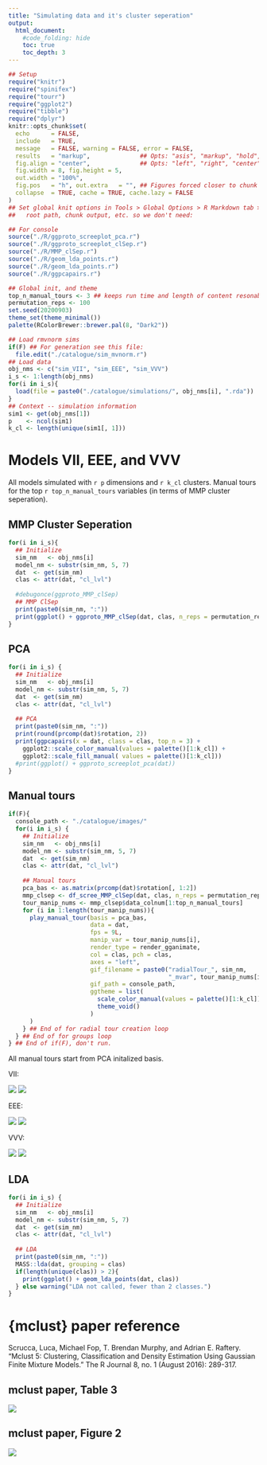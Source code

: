 ```yaml
---
title: "Simulating data and it's cluster seperation"
output:
  html_document:
    #code_folding: hide
    toc: true
    toc_depth: 3
---
```

```r
## Setup
require("knitr")
require("spinifex")
require("tourr")
require("ggplot2")
require("tibble")
require("dplyr")
knitr::opts_chunk$set(
  echo      = FALSE,
  include   = TRUE,
  message   = FALSE, warning = FALSE, error = FALSE,
  results   = "markup",              ## Opts: "asis", "markup", "hold", "hide"
  fig.align = "center",              ## Opts: "left", "right", "center", "default"
  fig.width = 8, fig.height = 5,
  out.width = "100%",
  fig.pos   = "h", out.extra   = "", ## Figures forced closer to chunk location.
  collapse  = TRUE, cache = TRUE, cache.lazy = FALSE
)
## Set global knit options in Tools > Global Options > R Markdown tab > X:
##   root path, chunk output, etc. so we don't need: 

## For console
source("./R/ggproto_screeplot_pca.r")
source("./R/ggproto_screeplot_clSep.r")
source("./R/MMP_clSep.r")
source("./R/geom_lda_points.r")
source("./R/geom_lda_points.r")
source("./R/ggpcapairs.r")

## Global init, and theme
top_n_manual_tours <- 3 ## keeps run time and length of content resonable.
permutation_reps <- 100
set.seed(20200903)
theme_set(theme_minimal())
palette(RColorBrewer::brewer.pal(8, "Dark2"))

## Load rmvnorm sims
if(F) ## For generation see this file:
  file.edit("./catalogue/sim_mvnorm.r")
## Load data
obj_nms <- c("sim_VII", "sim_EEE", "sim_VVV")
i_s <- 1:length(obj_nms)
for(i in i_s){
  load(file = paste0("./catalogue/simulations/", obj_nms[i], ".rda"))
}
## Context -- simulation information
sim1 <- get(obj_nms[1])
p    <- ncol(sim1)
k_cl <- length(unique(sim1[, 1]))
```

# Models VII, EEE, and VVV

All models simulated with `r p` dimensions and `r k_cl` clusters. Manual tours for the top `r top_n_manual_tours` variables (in terms of MMP cluster seperation).

## MMP Cluster Seperation
```r
for(i in i_s){
  ## Initialize
  sim_nm   <- obj_nms[i]
  model_nm <- substr(sim_nm, 5, 7)
  dat  <- get(sim_nm)
  clas <- attr(dat, "cl_lvl")
  
  #debugonce(ggproto_MMP_clSep)
  ## MMP ClSep
  print(paste0(sim_nm, ":"))
  print(ggplot() + ggproto_MMP_clSep(dat, clas, n_reps = permutation_reps))
}
```

## PCA
```r
for(i in i_s) {
  ## Initialize
  sim_nm   <- obj_nms[i]
  model_nm <- substr(sim_nm, 5, 7)
  dat  <- get(sim_nm)
  clas <- attr(dat, "cl_lvl")
  
  ## PCA
  print(paste0(sim_nm, ":"))
  print(round(prcomp(dat)$rotation, 2))
  print(ggpcapairs(x = dat, class = clas, top_n = 3) +
    ggplot2::scale_color_manual(values = palette()[1:k_cl]) +
    ggplot2::scale_fill_manual( values = palette()[1:k_cl]))
  #print(ggplot() + ggproto_screeplot_pca(dat))
}
```

## Manual tours
```r
if(F){
  console_path <- "./catalogue/images/"
  for(i in i_s) {
    ## Initialize
    sim_nm   <- obj_nms[i]
    model_nm <- substr(sim_nm, 5, 7)
    dat  <- get(sim_nm)
    clas <- attr(dat, "cl_lvl")
    
    ## Manual tours
    pca_bas <- as.matrix(prcomp(dat)$rotation[, 1:2])
    mmp_clsep <- df_scree_MMP_clSep(dat, clas, n_reps = permutation_reps)
    tour_manip_nums <- mmp_clsep$data_colnum[1:top_n_manual_tours]
    for (i in 1:length(tour_manip_nums)){
      play_manual_tour(basis = pca_bas,
                       data = dat,
                       fps = 9L,
                       manip_var = tour_manip_nums[i],
                       render_type = render_gganimate,
                       col = clas, pch = clas,
                       axes = "left",
                       gif_filename = paste0("radialTour_", sim_nm, 
                                             "_mvar", tour_manip_nums[i], ".gif"),
                       gif_path = console_path,
                       ggtheme = list(
                         scale_color_manual(values = palette()[1:k_cl]),
                         theme_void()
                       )
      )
    } ## End of for radial tour creation loop
  } ## End of for groups loop
} ## End of if(F), don't run.
```

All manual tours start from PCA initalized basis.

VII:

![](images/radialTour_sim_VII_mvar2.gif)
![](images/radialTour_sim_VII_mvar1.gif)


EEE:

![](images/radialTour_sim_EEE_mvar1.gif)
![](images/radialTour_sim_EEE_mvar2.gif)


VVV:

![](images/radialTour_sim_VVV_mvar1.gif)
![](images/radialTour_sim_VVV_mvar2.gif)

## LDA 
```r
for(i in i_s) {
  ## Initialize
  sim_nm   <- obj_nms[i]
  model_nm <- substr(sim_nm, 5, 7)
  dat  <- get(sim_nm)
  clas <- attr(dat, "cl_lvl")
  
  ## LDA
  print(paste0(sim_nm, ":"))
  MASS::lda(dat, grouping = clas)
  if(length(unique(clas)) > 2){
    print(ggplot() + geom_lda_points(dat, clas))
  } else warning("LDA not called, fewer than 2 classes.")
}
```

# {mclust} paper reference

Scrucca, Luca, Michael Fop, T. Brendan Murphy, and Adrian E. Raftery. "Mclust 5: Clustering, Classification and Density Estimation Using Gaussian Finite Mixture Models." The R Journal 8, no. 1 (August 2016): 289-317.

## mclust paper, Table 3 
![](./images/mclust_table3.png)

## mclust paper, Figure 2
![](./images/mclust_figure2.png)


